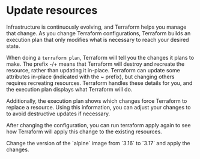 # Update resources

Infrastructure is continuously evolving, and Terraform helps you manage that change. 
As you change Terraform configurations, Terraform builds an execution plan that only modifies what is necessary to reach your desired state.

When doing a `terraform plan`, Terraform will tell you the changes it plans to make.
The prefix -/+ means that Terraform will destroy and recreate the resource, rather than updating it in-place. 
Terraform can update some attributes in-place (indicated with the ~ prefix), but changing others requires recreating resources. 
Terraform handles these details for you, and the execution plan displays what Terraform will do.

Additionally, the execution plan shows which changes force Terraform to replace a resource. 
Using this information, you can adjust your changes to to avoid destructive updates if necessary.

After changing the configuration, you can run terraform apply again to see how Terraform will apply this change to the existing resources.

<Task>
  <Instructions>
    Change the version of the `alpine` image from `3.16` to `3.17` and apply the changes.
  </Instructions>
  <Conditions>
    <Condition description="Change the version of the alpine image" />
    <Condition description="Apply the changes to the configuration" />
  </Conditions>
</Task>
